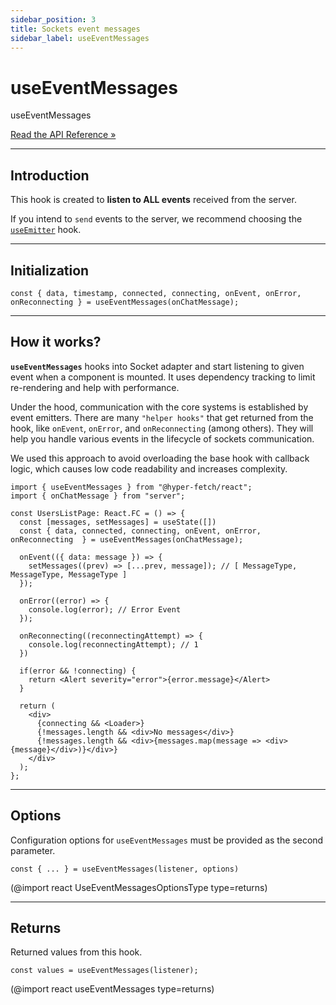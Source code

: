 ```yaml
---
sidebar_position: 3
title: Sockets event messages
sidebar_label: useEventMessages
---
```


# useEventMessages

<div class="api-link">
  <div class="api-link-title">useEventMessages</div>
  <div class="api-link-sub-title">

[Read the API Reference »](/api/React/Hook/useEventMessages.mdx)

  </div>
</div>

---

## Introduction

This hook is created to **listen to ALL events** received from the server.

If you intend to `send` events to the server, we recommend choosing the
[`useEmitter`](/documentation/04-react/03-sockets/use-emitter.mdx) hook.

---

## Initialization

```tsx
const { data, timestamp, connected, connecting, onEvent, onError, onReconnecting } = useEventMessages(onChatMessage);
```

---

## How it works?

**`useEventMessages`** hooks into Socket adapter and start listening to given event when a component is mounted. It uses
dependency tracking to limit re-rendering and help with performance.

Under the hood, communication with the core systems is established by event emitters. There are many `"helper hooks"`
that get returned from the hook, like `onEvent`, `onError`, and `onReconnecting` (among others). They will help you
handle various events in the lifecycle of sockets communication.

We used this approach to avoid overloading the base hook with callback logic, which causes low code readability and
increases complexity.

```tsx
import { useEventMessages } from "@hyper-fetch/react";
import { onChatMessage } from "server";

const UsersListPage: React.FC = () => {
  const [messages, setMessages] = useState([])
  const { data, connected, connecting, onEvent, onError, onReconnecting  } = useEventMessages(onChatMessage);

  onEvent(({ data: message }) => {
    setMessages((prev) => [...prev, message]); // [ MessageType, MessageType, MessageType ]
  });

  onError((error) => {
    console.log(error); // Error Event
  });

  onReconnecting((reconnectingAttempt) => {
    console.log(reconnectingAttempt); // 1
  })

  if(error && !connecting) {
    return <Alert severity="error">{error.message}</Alert>
  }

  return (
    <div>
      {connecting && <Loader>}
      {!messages.length && <div>No messages</div>}
      {!messages.length && <div>{messages.map(message => <div>{message}</div>)}</div>}
    </div>
  );
};
```

---

## Options

Configuration options for `useEventMessages` must be provided as the second parameter.

```tsx
const { ... } = useEventMessages(listener, options)
```

(@import react UseEventMessagesOptionsType type=returns)

---

## Returns

Returned values from this hook.

```tsx
const values = useEventMessages(listener);
```

(@import react useEventMessages type=returns)
